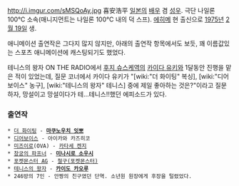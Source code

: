 http://i.imgur.com/sMSQoAy.jpg
喜安浩平
[[일본]]의 [[배우]] 겸 [[성우]]. 극단 나일론 100℃ 소속(매니지먼트는 나일론 100℃ 내의 덕 스프). [[에히메]] 현 출신으로 [[1975년]] [[2월 19일]] 생.

애니메이션 출연작은 그다지 많지 않지만, 아래의 출연작 항목에서도 보듯, 꽤 이름값있는 스포츠 애니메이션에 캐스팅되기도 했었다. 

테니스의 왕자 ON THE RADIO에서 [[후지 슈스케]]역의 [[카이다 유키]]와 1달동안 진행을 맡은 적이 있었는데, 질문 코너에서 카이다 유키가 "[wiki:"더 화이팅" 복싱], [wiki:"디어보이스" 농구], [wiki:"테니스의 왕자" 테니스] 중에 제일 좋아하는 것은?"이라고 질문하자, 망설이고 망설이다가 테...테니스!!했던 에피소드가 있다.

=== 출연작 ===
 * [[더 화이팅]] - '''[[마쿠노우치 잇뽀]]'''
 * [[디어보이스]] - 아이카와 카즈히코
 * [[미즈이로]](OVA) - [[카타세 켄지]]
 * [[창궁의 파프너]] - '''[[미나시로 소우시]]'''
 * [[포켓몬스터 AG]] - [[철구(포켓몬스터)]]
 * [[테니스의 왕자]] - '''[[카이도 카오루]]'''
 * 246방의 7인 - 안짱의 친구였던 단역. 소년원 원장에게 후장을 털렸었다.
